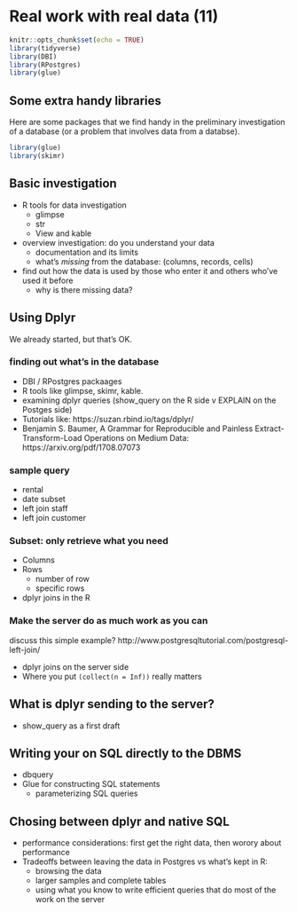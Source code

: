 # Real work with real data (11)

```r
knitr::opts_chunk$set(echo = TRUE)
library(tidyverse)
library(DBI)
library(RPostgres)
library(glue)
```
## Some extra handy libraries

Here are some packages that we find handy in the preliminary investigation of a database (or a problem that involves data from a databse).
```r
library(glue)
library(skimr)
```

## Basic investigation

* R tools for data investigation
  + glimpse
  + str
  + View and kable

* overview investigation: do you understand your data
  + documentation and its limits
  + what's *missing* from the database: (columns, records, cells)

* find out how the data is used by those who enter it and others who've used it before
  + why is there missing data?

## Using Dplyr

We already started, but that's OK.

### finding out what's in the database

* DBI / RPostgres packaages
* R tools like glimpse, skimr, kable.
* examining dplyr queries (show_query on the R side v EXPLAIN on the Postges side)
* Tutorials like: https://suzan.rbind.io/tags/dplyr/ 
* Benjamin S. Baumer, A Grammar for Reproducible and Painless Extract-Transform-Load Operations on Medium Data: https://arxiv.org/pdf/1708.07073 

### sample query

* rental 
* date subset
* left join staff
* left join customer

### Subset: only retrieve what you need

* Columns
* Rows
  + number of row
  + specific rows
* dplyr joins in the R

### Make the server do as much work as you can

discuss this simple example? http://www.postgresqltutorial.com/postgresql-left-join/ 

* dplyr joins on the server side
* Where you put `(collect(n = Inf))` really matters

## What is dplyr sending to the server?

* show_query as a first draft

## Writing your on SQL directly to the DBMS

* dbquery
* Glue for constructing SQL statements
  + parameterizing SQL queries

## Chosing between dplyr and native SQL

* performance considerations: first get the right data, then worory about performance
* Tradeoffs between leaving the data in Postgres vs what's kept in R: 
  + browsing the data
  + larger samples and complete tables
  + using what you know to write efficient queries that do most of the work on the server
